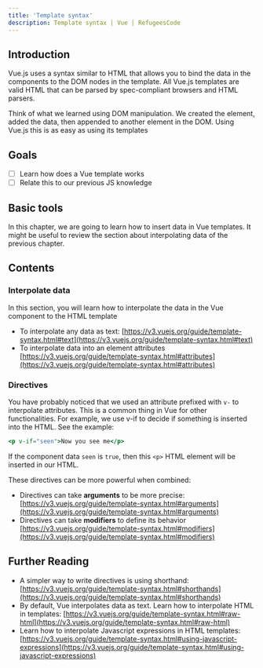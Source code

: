 ```yaml
---
title: 'Template syntax'
description: Template syntax | Vue | RefugeesCode
---
```


## Introduction

Vue.js uses a syntax similar to HTML that allows you to bind the data in the components to the DOM nodes in the template. All Vue.js templates are valid HTML that can be parsed by spec-compliant browsers and HTML parsers.

Think of what we learned using DOM manipulation. We created the element, added the data, then appended to another element in the DOM. Using Vue.js this is as easy as using its templates

## Goals

- [ ]  Learn how does a Vue template works
- [ ]  Relate this to our previous JS knowledge

## Basic tools

In this chapter, we are going to learn how to insert data in Vue templates. It might be useful to review the section about interpolating data of the previous chapter.

## Contents

### Interpolate data

In this section, you will learn how to interpolate the data in the Vue component to the HTML template

- To interpolate any data as text: [https://v3.vuejs.org/guide/template-syntax.html#text](https://v3.vuejs.org/guide/template-syntax.html#text)
- To interpolate data into an element attributes [https://v3.vuejs.org/guide/template-syntax.html#attributes](https://v3.vuejs.org/guide/template-syntax.html#attributes)

### Directives

You have probably noticed that we used an attribute prefixed with `v-` to interpolate attributes.  This is a common thing in Vue for other functionalities. For example, we use v-if to decide if something is inserted into the HTML. See the example:

```jsx
<p v-if="seen">Now you see me</p>
```

If the component data `seen` is `true`, then this `<p>` HTML element will be inserted in our HTML.

These directives can be more powerful when combined:

- Directives can take **arguments** to be more precise: [https://v3.vuejs.org/guide/template-syntax.html#arguments](https://v3.vuejs.org/guide/template-syntax.html#arguments)
- Directives can take **modifiers** to define its behavior [https://v3.vuejs.org/guide/template-syntax.html#modifiers](https://v3.vuejs.org/guide/template-syntax.html#modifiers)

## Further Reading

- A simpler way to write directives is using shorthand: [https://v3.vuejs.org/guide/template-syntax.html#shorthands](https://v3.vuejs.org/guide/template-syntax.html#shorthands)
- By default, Vue interpolates data as text. Learn how to interpolate HTML in templates: [https://v3.vuejs.org/guide/template-syntax.html#raw-html](https://v3.vuejs.org/guide/template-syntax.html#raw-html)
- Learn how to interpolate Javascript expressions in HTML templates: [https://v3.vuejs.org/guide/template-syntax.html#using-javascript-expressions](https://v3.vuejs.org/guide/template-syntax.html#using-javascript-expressions)